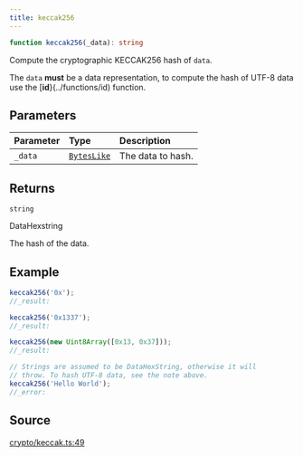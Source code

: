 ```yaml
---
title: keccak256
---
```


```ts
function keccak256(_data): string
```

Compute the cryptographic KECCAK256 hash of `data`.

The `data` **must** be a data representation, to compute the hash of UTF-8 data use the [**id**}(../functions/id)
function.

## Parameters

| Parameter | Type | Description |
| :------ | :------ | :------ |
| `_data` | [`BytesLike`](/content/type-aliases/BytesLike) | The data to hash. |

## Returns

`string`

DataHexstring

The hash of the data.

## Example

```ts
keccak256('0x');
//_result:

keccak256('0x1337');
//_result:

keccak256(new Uint8Array([0x13, 0x37]));
//_result:

// Strings are assumed to be DataHexString, otherwise it will
// throw. To hash UTF-8 data, see the note above.
keccak256('Hello World');
//_error:
```

## Source

[crypto/keccak.ts:49](https://github.com/dominant-strategies/quais-6.js/blob/3237c5c21df47dfe74b210196b4121a22539a577/src/crypto/keccak.ts#L49)
